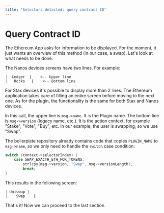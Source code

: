 ```yaml
---
title: "Selectors detailed: query contract ID"
---
```



# Query Contract ID

The Ethereum App asks for information to be displayed. For the moment, it just wants an overview of this method (in our case, a swap). Let's look at what needs to be done.

The Nanos devices screens have two lines. For example:
```
|  Ledger  |    <-- Upper line
|   Rocks   |    <-- Bottom line
```

<Callout type="info" emoji="👉">
    For Stax devices it's possible to display more than 2 lines. The Ethereum application takes care of filling an entire screen before moving to the next one. As for the plugin, the functionality is the same for both Stax and Nanos devices.
</Callout>

In this call, the upper line is `msg->name`. It is the Plugin name.
The bottom line is `msg->version` (legacy name, etc.). It is the action context, for example "Stake", "Vote", "Buy", etc. In our example, the user is swapping, so we use "Swap".

The boilerplate repository already contains code that copies `PLUGIN_NAME` to `msg->name`, so we only need to handle the `switch` case condition:
```c copy
switch (context->selectorIndex) {
    case SWAP_EXACTH_ETH_FOR_TOKENS:
        strlcpy(msg->version, "Swap", msg->versionLength);
        break;
}
```

This results in the following screen:
```
| Uniswap |
|    Swap    |
```

That's it! Now we can proceed to the last section.
